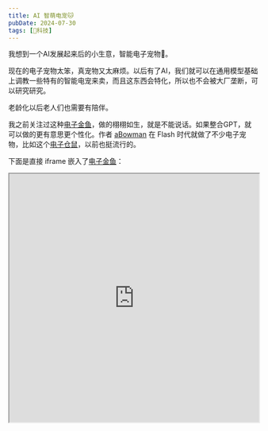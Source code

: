 ```yaml
---
title: AI 智萌电宠🐱
pubDate: 2024-07-30
tags: [🔭科技]
---
```


我想到一个AI发展起来后的小生意，智能电子宠物🐶。

现在的电子宠物太笨，真宠物又太麻烦。以后有了AI，我们就可以在通用模型基础上调教一些特有的智能电宠来卖，而且这东西会特化，所以也不会被大厂垄断，可以研究研究。

老龄化以后老人们也需要有陪伴。

我之前关注过这种[电子金鱼]，做的栩栩如生，就是不能说话。如果整合GPT，就可以做的更有意思更个性化。作者 [aBowman] 在 Flash 时代就做了不少电子宠物，比如这个[电子仓鼠]，以前也挺流行的。

下面是直接 iframe 嵌入了[电子金鱼]：

<iframe id="electronicFishes" title="Electronic Fishes" width="100%" height="500" src="https://goldfishies.com/"></iframe>

[aBowman]: https://www.abowman.com/
[电子金鱼]: https://goldfishies.com/
[电子仓鼠]: https://hammyhome.com/
